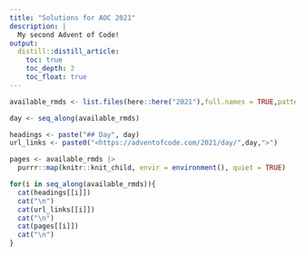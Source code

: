 ```yaml
---
title: "Solutions for AOC 2021"
description: |
  My second Advent of Code!
output:
  distill::distill_article:
    toc: true
    toc_depth: 2
    toc_float: true
---
```

```r
available_rmds <- list.files(here::here("2021"),full.names = TRUE,pattern = "Rmd$")

day <- seq_along(available_rmds)

headings <- paste("## Day", day)
url_links <- paste0("<https://adventofcode.com/2021/day/",day,">")

pages <- available_rmds |> 
  purrr::map(knitr::knit_child, envir = environment(), quiet = TRUE)

for(i in seq_along(available_rmds)){
  cat(headings[[i]])
  cat("\n")
  cat(url_links[[i]])
  cat("\n")
  cat(pages[[i]])
  cat("\n")
}
```

